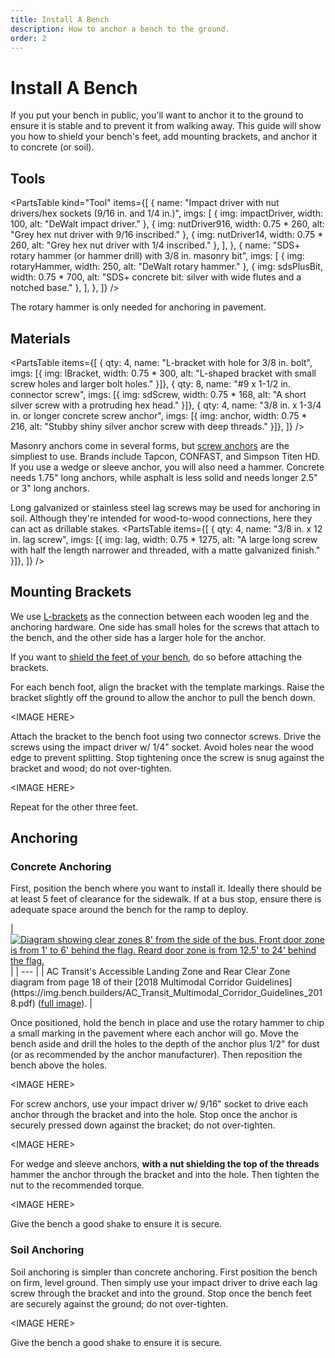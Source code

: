```yaml
---
title: Install A Bench
description: How to anchor a bench to the ground.
order: 2
---
```



# Install A Bench

If you put your bench in public, you'll want to anchor it to the ground to ensure it is stable and
to prevent it from walking away. This guide will show you how to shield your bench's feet, add
mounting brackets, and anchor it to concrete (or soil).

## Tools

<PartsTable kind="Tool" items={[
    {
      name: "Impact driver with nut drivers/hex sockets (9/16 in. and 1/4 in.)",
      imgs: [
        { img: impactDriver, width: 100, alt: "DeWalt impact driver." },
        { img: nutDriver916, width: 0.75 * 260, alt: "Grey hex nut driver with 9/16 inscribed." },
        { img: nutDriver14, width: 0.75 * 260, alt: "Grey hex nut driver with 1/4 inscribed." },
      ],
    },
    {
      name: "SDS+ rotary hammer (or hammer drill) with 3/8 in. masonry bit",
      imgs: [
        { img: rotaryHammer, width: 250, alt: "DeWalt rotary hammer." },
        { img: sdsPlusBit, width: 0.75 * 700, alt: "SDS+ concrete bit: silver with wide flutes and a notched base." },
      ],
    },
]} />

The rotary hammer is only needed for anchoring in pavement.

## Materials

<PartsTable items={[
    { qty: 4, name: "L-bracket with hole for 3/8 in. bolt", imgs: [{ img: lBracket, width: 0.75 * 300, alt: "L-shaped bracket with small screw holes and larger bolt holes." }]},
    { qty: 8, name: "#9 x 1-1/2 in. connector screw", imgs: [{ img: sdScrew, width: 0.75 * 168, alt: "A short silver screw with a protruding hex head." }]},
    { qty: 4, name: "3/8 in. x 1-3/4 in. or longer concrete screw anchor", imgs: [{ img: anchor, width: 0.75 * 216, alt: "Stubby shiny silver anchor screw with deep threads." }]},
]} />

Masonry anchors come in several forms, but [screw anchors](https://www.amazon.com/dp/B09RCV4L5K/) are the simpliest to use.
Brands include Tapcon, CONFAST, and Simpson Titen HD.
If you use a wedge or sleeve anchor, you will also need a hammer.
Concrete needs 1.75" long anchors, while asphalt is less solid and needs longer 2.5" or 3" long anchors.

Long galvanized or stainless steel lag screws may be used for anchoring in soil.
Although they're intended for wood-to-wood connections, here they can act as drillable stakes.
<PartsTable items={[
    { qty: 4, name: "3/8 in. x 12 in. lag screw", imgs: [{ img: lag, width: 0.75 * 1275, alt: "A large long screw with half the length narrower and threaded, with a matte galvanized finish." }]},
]} />

## Mounting Brackets

We use [L-brackets](https://www.amazon.com/dp/B0CGXTD78R) as the connection between each wooden leg and the anchoring hardware.
One side has small holes for the screws that attach to the bench, and the other side has a larger hole for the anchor.

If you want to [shield the feet of your bench](./feet), do so before attaching the brackets.

For each bench foot, align the bracket with the template markings.
Raise the bracket slightly off the ground to allow the anchor to pull the bench down.

&lt;IMAGE HERE&gt;

Attach the bracket to the bench foot using two connector screws.
Drive the screws using the impact driver w/ 1/4" socket.
Avoid holes near the wood edge to prevent splitting.
Stop tightening once the screw is snug against the bracket and wood; do not over-tighten.

&lt;IMAGE HERE&gt;

Repeat for the other three feet.

## Anchoring

### Concrete Anchoring

First, position the bench where you want to install it.
Ideally there should be at least 5 feet of clearance for the sidewalk.
If at a bus stop, ensure there is adequate space around the bench for the ramp to deploy.

<div class="caption full">
| <a href={acTransitDoorZones.src}><Image src={acTransitDoorZones} alt="Diagram showing clear zones 8' from the side of the bus. Front door zone is from 1' to 6' behind the flag. Reard door zone is from 12.5' to 24' behind the flag." width={778} densities={[1, 1.25, 1.5, 2]} class="dark-invert" /></a> |
| --- |
| AC Transit's Accessible Landing Zone and Rear Clear Zone diagram from page 18 of their [2018 Multimodal Corridor Guidelines](https://img.bench.builders/AC_Transit_Multimodal_Corridor_Guidelines_2018.pdf) (<a href={acTransitDoorZones.src}>full image</a>). |
</div>

Once positioned, hold the bench in place and use the rotary hammer to chip a small marking in the pavement where each anchor will go.
Move the bench aside and drill the holes to the depth of the anchor plus 1/2" for dust (or as recommended by the anchor manufacturer).
Then reposition the bench above the holes.

&lt;IMAGE HERE&gt;

For screw anchors, use your impact driver w/ 9/16" socket to drive each anchor through the bracket and into the hole.
Stop once the anchor is securely pressed down against the bracket; do not over-tighten.

&lt;IMAGE HERE&gt;

For wedge and sleeve anchors, **with a nut shielding the top of the threads** hammer the anchor through the bracket and into the hole.
Then tighten the nut to the recommended torque.

&lt;IMAGE HERE&gt;

Give the bench a good shake to ensure it is secure.

### Soil Anchoring

Soil anchoring is simpler than concrete anchoring.
First position the bench on firm, level ground.
Then simply use your impact driver to drive each lag screw through the bracket and into the ground.
Stop once the bench feet are securely against the ground; do not over-tighten.

&lt;IMAGE HERE&gt;

Give the bench a good shake to ensure it is secure.
